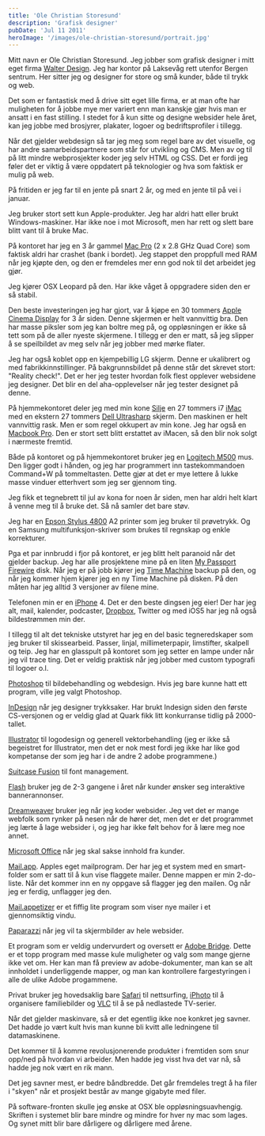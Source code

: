 ```yaml
---
title: 'Ole Christian Storesund'
description: 'Grafisk designer'
pubDate: 'Jul 11 2011'
heroImage: '/images/ole-christian-storesund/portrait.jpg'
---
```







<Question1/>

<p>Mitt navn er Ole Christian Storesund. Jeg jobber som grafisk
designer i mitt eget firma <a
href="http://www.walterdesign.no/">Walter Design</a>. Jeg har kontor
på Laksevåg rett utenfor Bergen sentrum. Her sitter jeg og designer
for store og små kunder, både til trykk og web.</p>

<p>Det som er fantastisk med å drive sitt eget lille firma, er at man
ofte har muligheten for å jobbe mye mer variert enn man kanskje gjør
hvis man er ansatt i en fast stilling. I stedet for å kun sitte og
designe websider hele året, kan jeg jobbe med brosjyrer, plakater,
logoer og bedriftsprofiler i tillegg.</p>

<p>Når det gjelder webdesign så tar jeg meg som regel bare av det
visuelle, og har andre samarbeidspartnere som står for utvikling og
CMS. Men av og til på litt mindre webprosjekter koder jeg selv HTML og
CSS. Det er fordi jeg føler det er viktig å være oppdatert på
teknologier og hva som faktisk er mulig på web.</p>

<p>På fritiden er jeg far til en jente på snart 2 år, og med en jente
til på vei i januar.</p>


<Question2/>

<p>Jeg bruker stort sett kun Apple-produkter. Jeg har aldri hatt eller
brukt Windows-maskiner. Har ikke noe i mot Microsoft, men har rett og
slett bare blitt vant til å bruke Mac.</p>

<p><p>På kontoret har jeg en 3 år gammel <a href="http://www.apple.com/macpro/">Mac Pro</a> (2 x 2.8 GHz Quad Core) som
faktisk aldri har crashet (bank i bordet). Jeg stappet den proppfull
med RAM når jeg kjøpte den, og den er fremdeles mer enn god nok til
det arbeidet jeg gjør.</p>  Jeg kjører OSX Leopard på den. Har ikke våget
å oppgradere siden den er så stabil.</p>

<p>Den beste investeringen jeg har gjort, var å kjøpe en 30 tommers <a href="http://en.wikipedia.org/wiki/Apple_Cinema_Display">Apple
Cinema Display</a> for 3 år siden. Denne skjermen er helt vannvittig
bra. Den har masse piksler som jeg kan boltre meg på, og oppløsningen
er ikke så tett som på de aller nyeste skjermene. I tillegg er den er
matt, så jeg slipper å se speilbildet av meg selv når jeg jobber med
mørke flater.</p>

<p>Jeg har også koblet opp en kjempebillig LG skjerm. Denne er ukalibrert
og med fabrikkinnstillinger. På bakgrunnsbildet på denne står det
skrevet stort: "Reality check!". Det er her jeg tester hvordan folk
flest opplever websidene jeg designer. Det blir en del aha-opplevelser
når jeg tester designet på denne.</p>

<p>På hjemmekontoret deler jeg med min kone <a
href="http://www.siljeholte.no">Silje</a> en 27 tommers i7 <a href="http://www.apple.com/no/imac/">iMac</a> med en
ekstern 27 tommers <a href="http://www.dell.com/content/topics/topic.aspx/global/products/landing/en/ultrasharpmonitor?c=us&l=en&cs=04">Dell Ultrasharp</a> skjerm. Den maskinen er helt
vannvittig rask. Men er som regel okkupert av min kone. Jeg har
også en <a href="http://www.apple.com/no/macbookpro/">Macbook Pro</a>. Den er stort sett blitt erstattet av iMacen, så
den blir nok solgt i nærmeste fremtid.</p>

<p>Både på kontoret og på hjemmekontoret bruker jeg en <a href="http://www.google.no/url?sa=t&rct=j&q=logitech%20m500&source=web&cd=1&ved=0CC4QFjAA&url=http%3A%2F%2Fwww.logitech.com%2Fmice-pointers%2Fmice%2Fdevices%2F5743&ei=jompTrrHJIeK4gS8gSU&usg=AFQjCNG1RVE6GBoDc9LPvfF_oTJe4tntfw">Logitech M500</a>
mus. Den ligger godt i hånden, og jeg har programmert inn
tastekommandoen Command+W på tommeltasten. Dette gjør at det er mye
lettere å lukke masse vinduer etterhvert som jeg ser gjennom ting.</p>

<p>Jeg fikk et tegnebrett til jul av kona for noen år siden, men har
aldri helt klart å venne meg til å bruke det. Så nå samler det
bare støv.</p>

<p>Jeg har en <a href="http://www.epson.com/cgi-bin/Store/ProductQuickSpec.jsp?BV_UseBVCookie=yes&infoType=Related&BV_EngineID=cccjadfemjmkmfgcfngcfkmdhjidfmh.0&oid=55197363&BV_SessionID=%40%40%40%401409677265.1319733674%40%40%40%40&nextPage=&BV_UseBVCookie=yes&query=">Epson Stylus 4800</a> A2 printer som jeg bruker til
prøvetrykk. Og en Samsung multifunksjon-skriver som brukes til
regnskap og enkle korrekturer.</p>

<p>Pga et par innbrudd i fjor på kontoret, er jeg blitt helt paranoid når
det gjelder backup. Jeg har alle prosjektene mine på en liten <a href="http://www.engadget.com/2008/10/30/western-digital-my-passport-studio-now-with-firewire-800/">My
Passport Firewire</a> disk. Når jeg er på jobb kjører jeg <a href="http://support.apple.com/kb/ht1427?viewlocale=no_NO">Time Machine</a>
backup på den, og når jeg kommer hjem kjører jeg en ny Time Machine på
disken. På den måten har jeg alltid 3 versjoner av filene mine.</p>

<p>Telefonen min er en <a
href="http://www.apple.com/no/iphone/">iPhone</a> 4. Det er den beste
dingsen jeg eier! Der har jeg alt, mail, kalender, podcaster, <a
href="http://www.dropbox.com/">Dropbox</a>, Twitter og med iOS5 har
jeg nå også bildestrømmen min der.</p>

<p>I tillegg til alt det tekniske utstyret har jeg en del basic
tegneredskaper som jeg bruker til skissearbeid. Passer, linjal,
millimeterpapir, limstifter, skalpell og teip. Jeg har en glasspult på
kontoret som jeg setter en lampe under når jeg vil trace ting. Det er
veldig praktisk når jeg jobber med custom typografi til logoer o.l.</p>


<Question3/>


<p><a href="http://www.photoshop.com/">Photoshop</a> til bildebehandling og webdesign. Hvis jeg bare kunne hatt
ett program, ville jeg valgt Photoshop.</p>

<p><a href="http://www.adobe.com/products/indesign.html">InDesign</a> når jeg designer trykksaker. Har brukt Indesign siden den
første CS-versjonen og er veldig glad at Quark fikk litt konkurranse
tidlig på 2000-tallet.</p>

<p><a href="http://www.adobe.com/products/illustrator.html">Illustrator</a> til logodesign og generell vektorbehandling (jeg er ikke
så begeistret for Illustrator, men det er nok mest fordi jeg ikke har
like god kompetanse der som jeg har i de andre 2 adobe programmene.)</p>

<p><a href="http://www.extensis.com/en/products/suitcasefusion3/overview.jsp">Suitcase Fusion</a> til font management.</p>

<p><a href="http://get.adobe.com/flashplayer/">Flash</a> bruker jeg de 2-3 gangene i året når kunder ønsker seg
interaktive bannerannonser.</p>

<p><a href="http://www.adobe.com/products/dreamweaver.html">Dreamweaver</a> bruker jeg når jeg koder websider. Jeg vet det er mange
webfolk som rynker på nesen når de hører det, men det er det
programmet jeg lærte å lage websider i, og jeg har ikke følt behov for
å lære meg noe annet.</p>

<p><a href="http://en.wikipedia.org/wiki/Microsoft_Office_for_Mac_2011">Microsoft Office</a> når jeg skal sakse innhold fra kunder.</p>

<p><a href="http://en.wikipedia.org/wiki/Mail_(application)">Mail.app</a>. Apples eget mailprogram. Der har jeg et system med en
smart-folder som er satt til å kun vise flaggete mailer. Denne mappen
er min 2-do-liste. Når det kommer inn en ny oppgave så flagger jeg den
mailen. Og når jeg er ferdig, unflagger jeg den.</p>

<p><a href="http://mailappetizer.com/">Mail.appetizer</a> er et fiffig lite program som viser nye mailer i et
gjennomsiktig vindu.</p>

<p><a href="http://derailer.org/paparazzi/">Paparazzi</a> når jeg vil ta skjermbilder av hele websider.</p>

<p>Et program som er veldig undervurdert og oversett er <a
href="http://www.adobe.com/products/bridge.html">Adobe Bridge</a>.
Dette er et topp program med masse kule muligheter og valg som mange
gjerne ikke vet om. Her kan man få preview av adobe-dokumenter, man
kan se alt innholdet i underliggende mapper, og man kan kontrollere
fargestyringen i alle de ulike Adobe progammene.</p>

<p>Privat bruker jeg hovedsaklig bare <a
href="http://www.apple.com/no/safari/">Safari</a> til nettsurfing, <a
href="http://www.apple.com/no/ilife/iphoto/">iPhoto</a> til å
organisere familiebilder og <a
href="http://www.videolan.org/vlc/">VLC</a> til å se på nedlastede
TV-serier.</p>


<Question4/>

<p>Når det gjelder maskinvare, så er det egentlig ikke noe konkret jeg
savner. Det hadde jo vært kult hvis man kunne bli kvitt alle
ledningene til datamaskinene.</p>

<p>Det kommer til å komme revolusjonerende produkter i fremtiden som snur
opp/ned på hvordan vi arbeider. Men hadde jeg visst hva det var nå, så
hadde jeg nok vært en rik mann.</p>

<p>Det jeg savner mest, er bedre båndbredde. Det går fremdeles tregt å ha
filer i "skyen" når et prosjekt består av mange gigabyte med filer.</p>

<p>På software-fronten skulle jeg ønske at OSX ble
oppløsningsuavhengig. Skriften i systemet blir bare mindre og mindre
for hver ny mac som lages. Og synet mitt blir bare dårligere og
dårligere med årene.</p>
